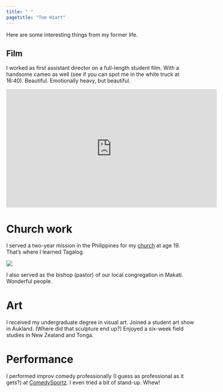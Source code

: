 ```yaml
---
title: " "
pagetitle: "Tom Hiatt"
---
```



Here are some interesting things from my former life.

## Film

I worked as first assistant director on a full-length student film. With a handsome cameo as well (see if you can spot me in the white truck at 16:40). Beautiful. Emotionally heavy, but beautiful.

<iframe width="560" height="315" src="https://www.youtube-nocookie.com/embed/5KsFo4XtPR0" title="YouTube video player" frameborder="0" allow="accelerometer; autoplay; clipboard-write; encrypted-media; gyroscope; picture-in-picture" allowfullscreen></iframe>

# Church work

I served a two-year mission in the Philippines for my [church](https://www.churchofjesuschrist.org/comeuntochrist) at age 19. That's where I learned Tagalog.

![](images/000172.jpg)

I also served as the bishop (pastor) of our local congregation in Makati. Wonderful people.

# Art

I received my undergraduate degree in visual art. Joined a student art show in Aukland. (Where did that sculpture end up?) Enjoyed a six-week field studies in New Zealand and Tonga.

# Performance

I performed improv comedy professionally (I guess as professional as it gets?) at [ComedySportz](https://www.comedysportzutah.com/). I even tried a bit of stand-up. Whew! 


